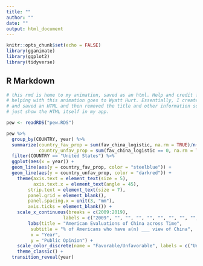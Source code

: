 ```yaml
---
title: ""
author: ""
date: ""
output: html_document
---
```


```r
knitr::opts_chunk$set(echo = FALSE)
library(gganimate)
library(ggplot2)
library(tidyverse)
```

## R Markdown

```r

# this rmd is home to my animation, saved as an html. Help and credit for
# helping with this animation goes to Wyatt Hurt. Essentially, I created
# and saved an HTML and then removed the title and other information so I could
# just show the HTML itself in my app.

pew <- readRDS("pew.RDS")

pew %>%
  group_by(COUNTRY, year) %>%
  summarize(country_fav_prop = sum(fav_china_logistic, na.rm = TRUE)/n(),
            country_unfav_prop = sum(fav_china_logistic == 0, na.rm = TRUE)/n()) %>%
  filter(COUNTRY == "United States") %>%
  ggplot(aes(x = year)) +
  geom_line(aes(y = country_fav_prop, color = "steelblue")) +
  geom_line(aes(y = country_unfav_prop, color = "darkred")) +
    theme(axis.text = element_text(size = 5),
          axis.text.x = element_text(angle = 45),
        strip.text = element_text(size = 7),
        panel.grid = element_blank(), 
        panel.spacing.x = unit(3, "mm"),
        axis.ticks = element_blank()) +
    scale_x_continuous(breaks = c(2009:2019),
                     labels = c("2009", "", "", "", "", "", "", "", "", "", "2019")) +
        labs(title = "American Evaluations of China across Time",
         subtitle = "% of Americans who have a(n) ___ view of China",
         x = "Year",
         y = "Public Opinion") +
    scale_color_discrete(name = "Favorable/Unfavorable", labels = c("Unfavorable", "Favorable")) +
    theme_classic() +
  transition_reveal(year)
```

